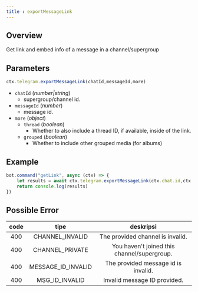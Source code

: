 ```yaml
---
title : exportMessageLink
---
```

## Overview
Get link and embed info of a message in a channel/supergroup
## Parameters
```ts 
ctx.telegram.exportMessageLink(chatId,messageId,more)
```
- `chatId` (_number|string_)
    - supergroup/channel id.
- `messageId` (_number_)
    - message id.
- `more` (_object_)
    - `thread` (_boolean_)
        - Whether to also include a thread ID, if available, inside of the link.
    - `grouped` (_boolean_)
        - Whether to include other grouped media (for albums)
## Example
```ts highlight=2
bot.command("getLink", async (ctx) => {
    let results = await ctx.telegram.exportMessageLink(ctx.chat.id,ctx.id) 
    return console.log(results)
})
```
## Possible Error
| code |         tipe         |                  deskripsi                  |
|:----:|:--------------------:|:-------------------------------------------:|
| 400  |   CHANNEL_INVALID    |      The provided channel is invalid.       |
| 400  |   CHANNEL_PRIVATE    | You haven't joined this channel/supergroup. |
| 400  | MESSAGE_ID_INVALID |     The provided message id is invalid.     |
| 400  |   MSG_ID_INVALID   |        Invalid message ID provided.         | 